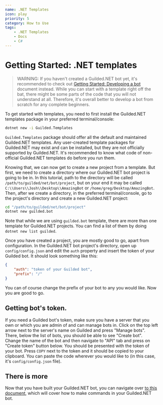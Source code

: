 ```yaml
---
name: .NET Templates
icon: play
priority: 5
category: How to Use
tags:
    - .NET Templates
    - Docs
    - C#
---
```


# Getting Started: .NET templates

> WARNING: If you haven't created a Guilded.NET bot yet, it's recommended to check out [Getting Started: Developing a bot](/docs/develop-bot) document instead. While you can start with a template right off the bat, there might be some parts of the code that you will not understand at all. Therefore, it's overall better to develop a bot from scratch for any complete beginners.

To get started with templates, you need to first install the Guilded.NET templates package in your preferred terminal/console:

```bash
dotnet new -i Guilded.Templates
```

`Guilded.Templates` package should offer all the default and maintained Guilded.NET templates. Any user-created template packages for Guilded.NET may exist and can be installed, but they are not officially supported by Guilded.NET. It's recommended to know what code of non-official Guilded.NET templates do before you run them.

Knowing that, we can now get to create a new project from a template. But first, we need to create a directory where our Guilded.NET bot project is going to be in. In this tutorial, path to the directory will be called `/path/to/guilded/net/bot/project`, but on your end it may be called `C:\\Users\\Josh\\Desktop\\AmazingBot` or `/home/greg/Desktop/AmazingBot`. Then, after we create a directory, in the preferred terminal/console, go to the project's directory and create a new Guilded.NET project:

```bash
cd "/path/to/guilded/net/bot/project"
dotnet new guilded.bot
```

Note that while we are using `guilded.bot` template, there are more than one template for Guilded.NET projects. You can find a list of them by doing `dotnet new list guilded`.

Once you have created a project, you are mostly good to go, apart from configuration. In the Guilded.NET bot project's directory, open up `config/config.json` and edit the `auth` property and insert the token of your Guilded bot. It should look something like this:

```json {"file": "config/config.json"}
{
    "auth": "token of your Guilded bot",
    "prefix": "/"
}
```

You can of course change the prefix of your bot to any you would like. Now you are good to go.

## Getting bot's token.

If you need a Guilded bot's token, make sure you have a server that you own or which you are admin of and can manage bots in. Click on the top left arrow next to the server's name on Guilded and press "Manage bots". There, below the list of bots, you should be able to see "Create bot". Change the name of the bot and then navigate to "API" tab and press on "Create token" button below. You should be presented with the token of your bot. Press `COPY` next to the token and it should be copied to your clipboard. You can paste the code wherever you would like to (in this case, it's `config/config.json` file).

## There is more

Now that you have built your Guilded.NET bot, you can navigate over [to this document](/docs/commands), which will cover how to make commands in your Guilded.NET bot.
